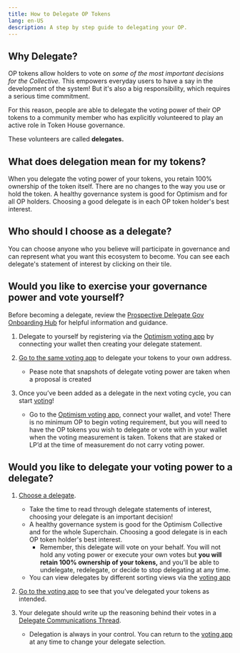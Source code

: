 ```yaml
---
title: How to Delegate OP Tokens
lang: en-US
description: A step by step guide to delegating your OP.
---
```


## Why Delegate?

OP tokens allow holders to vote on *some of the most important decisions for the Collective.* This empowers everyday users to have a say in the development of the system! But it's also a big responsibility, which requires a serious time commitment. 

For this reason, people are able to delegate the voting power of their OP tokens to a community member who has explicitly volunteered to play an active role in Token House governance. 

These volunteers are called **delegates.**

## What does delegation mean for my tokens?

When you delegate the voting power of your tokens, you retain 100% ownership of the token itself. There are no changes to the way you use or hold the token. A healthy governance system is good for Optimism and for all OP holders. Choosing a good delegate is in each OP token holder's best interest.

## Who should I choose as a delegate?

You can choose anyone who you believe will participate in governance and can represent what you want this ecosystem to become. You can see each delegate's statement of interest by clicking on their tile.

## Would you like to exercise your governance power and vote yourself? 

Before becoming a delegate, review the [Prospective Delegate Gov Onboarding Hub](https://plaid-cement-e44.notion.site/Prospective-Delegate-Gov-Onboarding-Hub-7cb72c3376c349a2ab402c4badd52f39) for helpful information and guidance. 

1. Delegate to yourself by registering via the [Optimism voting app](https://vote.optimism.io/) by connecting your wallet then creating your delegate statement.

2. [Go to the same voting app](https://vote.optimism.io/) to delegate your tokens to your own address.

      - Pease note that snapshots of delegate voting power are taken when a proposal is created

3. Once you’ve been added as a delegate in the next voting cycle, you can start [voting](https://vote.optimism.io/)!
    - Go to the [Optimism voting app](https://vote.optimism.io/), connect your wallet, and vote! There is no minimum OP to begin voting requirement, but you will need to have the OP tokens you wish to delegate or vote with in your wallet when the voting measurement is taken. Tokens that are staked or LP’d at the time of measurement do not carry voting power.

## Would you like to delegate your voting power to a delegate? 

1. [Choose a delegate](https://vote.optimism.io/delegates). 
   
   - Take the time to read through delegate statements of interest, choosing your delegate is an important decision! 
   - A healthy governance system is good for the Optimism Collective and for the whole Superchain. Choosing a good delegate is in each OP token holder's best interest. 
       - Remember, this delegate will vote on your behalf. You will not hold any voting power or execute your own votes but **you will retain 100% ownership of your tokens,** and you'll be able to undelegate, redelegate, or decide to stop delegating at any time.
    - You can view delegates by different sorting views via the [voting app](https://vote.optimism.io/delegates?orderBy=weightedRandom)

2. [Go to the voting app](https://vote.optimism.io/) to see that you’ve delegated your tokens as intended.

3. Your delegate should write up the reasoning behind their votes in a [Delegate Communications Thread](https://gov.optimism.io/c/delegates/delegate-updates/45).

    - Delegation is always in your control. You can return to the [voting app](https://vote.optimism.io/) at any time to change your delegate selection. 
